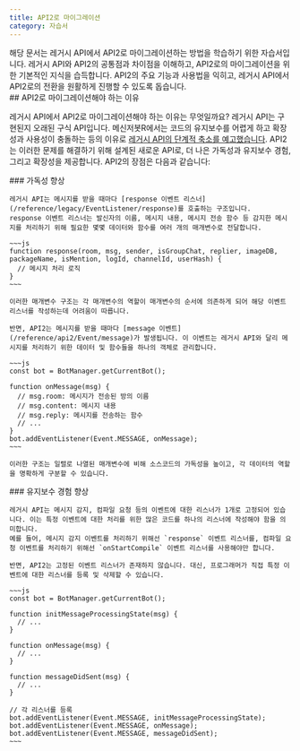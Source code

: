 ```yaml
---
title: API2로 마이그레이션
category: 자습서
---
```


<Section>
  해당 문서는 레거시 API에서 API2로 마이그레이션하는 방법을 학습하기 위한 자습서입니다. 레거시 API와 API2의 공통점과 차이점을 이해하고, API2로의 마이그레이션을 위한 기본적인 지식을 습득합니다.
  API2의 주요 기능과 사용법을 익히고, 레거시 API에서 API2로의 전환을 원활하게 진행할 수 있도록 돕습니다.
</Section>
<Section>
  ## API2로 마이그레이션해야 하는 이유

  레거시 API에서 API2로 마이그레이션해야 하는 이유는 무엇일까요? 레거시 API는 구현된지 오래된 구식 API입니다. 
  메신저봇R에서는 코드의 유지보수를 어렵게 하고 확장성과 사용성이 충돌하는 등의 이유로 [레거시 API의 단계적 축소를 예고했습니다](https://messengerbotteam.github.io/posts/sunset-legacy-api.html).
  API2는 이러한 문제를 해결하기 위해 설계된 새로운 API로, 더 나은 가독성과 유지보수 경험, 그리고 확장성을 제공합니다. API2의 장점은 다음과 같습니다:

  <Section>
    ### 가독성 향상

    레거시 API는 메시지를 받을 때마다 [response 이벤트 리스너](/reference/legacy/EventListener/response)를 호출하는 구조입니다. 
    response 이벤트 리스너는 발신자의 이름, 메시지 내용, 메시지 전송 함수 등 감지한 메시지를 처리하기 위해 필요한 몇몇 데이터와 함수를 여러 개의 매개변수로 전달합니다.

    ~~~js
    function response(room, msg, sender, isGroupChat, replier, imageDB, packageName, isMention, logId, channelId, userHash) {
      // 메시지 처리 로직
    }
    ~~~

    이러한 매개변수 구조는 각 매개변수의 역할이 매개변수의 순서에 의존하게 되어 해당 이벤트 리스너를 작성하는데 어려움이 따릅니다. 

    반면, API2는 메시지를 받을 때마다 [message 이벤트](/reference/api2/Event/message)가 발생됩니다. 이 이벤트는 레거시 API와 달리 메시지를 처리하기 위한 데이터 및 함수들을 하나의 객체로 관리합니다.

    ~~~js
    const bot = BotManager.getCurrentBot();

    function onMessage(msg) {
      // msg.room: 메시지가 전송된 방의 이름
      // msg.content: 메시지 내용
      // msg.reply: 메시지를 전송하는 함수
      // ...
    }
    bot.addEventListener(Event.MESSAGE, onMessage);
    ~~~

    이러한 구조는 일렬로 나열된 매개변수에 비해 소스코드의 가독성을 높이고, 각 데이터의 역할을 명확하게 구분할 수 있습니다.
  </Section>
  <Section>
    ### 유지보수 경험 향상

    레거시 API는 메시지 감지, 컴파일 요청 등의 이벤트에 대한 리스너가 1개로 고정되어 있습니다. 이는 특정 이벤트에 대한 처리를 위한 많은 코드를 하나의 리스너에 작성해야 함을 의미합니다.
    예를 들어, 메시지 감지 이벤트를 처리하기 위해선 `response` 이벤트 리스너를, 컴파일 요청 이벤트를 처리하기 위해선 `onStartCompile` 이벤트 리스너를 사용해야만 합니다.

    반면, API2는 고정된 이벤트 리스너가 존재하지 않습니다. 대신, 프로그래머가 직접 특정 이벤트에 대한 리스너를 등록 및 삭제할 수 있습니다.

    ~~~js
    const bot = BotManager.getCurrentBot();

    function initMessageProcessingState(msg) {
      // ...
    }

    function onMessage(msg) {
      // ...
    }

    function messageDidSent(msg) {
      // ...
    }

    // 각 리스너를 등록
    bot.addEventListener(Event.MESSAGE, initMessageProcessingState);
    bot.addEventListener(Event.MESSAGE, onMessage);
    bot.addEventListener(Event.MESSAGE, messageDidSent);
    ~~~
  </Section>
</Section>
